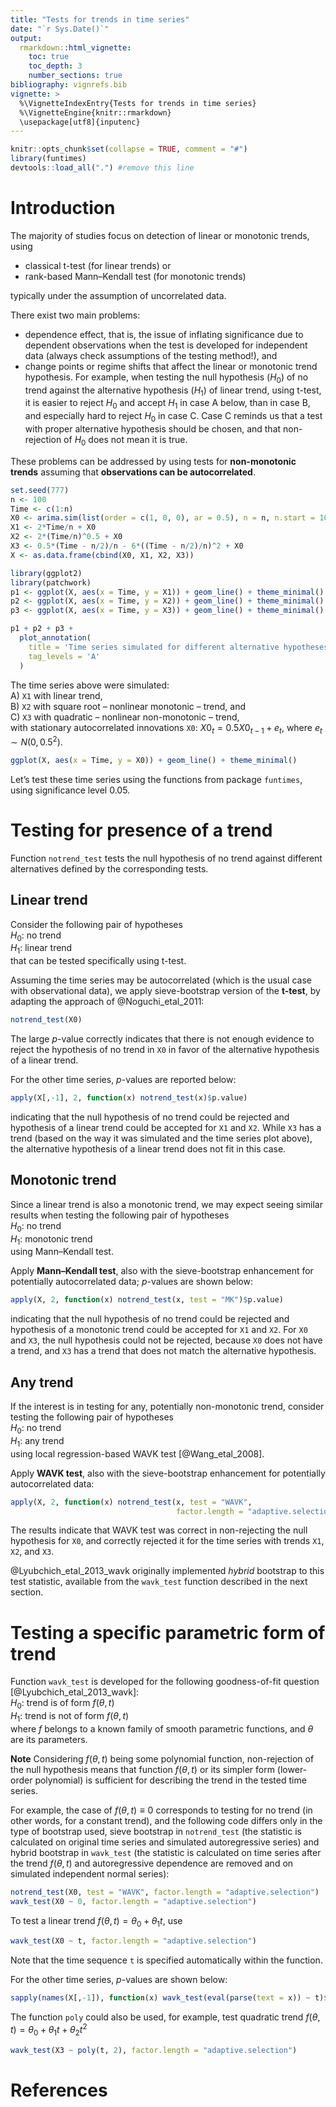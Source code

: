 ```yaml
---
title: "Tests for trends in time series"
date: "`r Sys.Date()`"
output: 
  rmarkdown::html_vignette:
    toc: true
    toc_depth: 3
    number_sections: true
bibliography: vignrefs.bib
vignette: >
  %\VignetteIndexEntry{Tests for trends in time series}
  %\VignetteEngine{knitr::rmarkdown}
  \usepackage[utf8]{inputenc}
---
```



```r
knitr::opts_chunk$set(collapse = TRUE, comment = "#")
library(funtimes)
devtools::load_all(".") #remove this line
```

# Introduction

The majority of studies focus on detection of linear or monotonic trends, using  

* classical t-test (for linear trends) or
* rank-based Mann--Kendall test (for monotonic trends)  

typically under the assumption of uncorrelated data.

There exist two main problems:

* dependence effect, that is, the issue of inflating significance due to dependent observations when the test is developed for independent data (always check assumptions of the testing method!), and
* change points or regime shifts that affect the linear or monotonic trend hypothesis. For example, when testing the null hypothesis ($H_0$) of no trend against the alternative hypothesis ($H_1$) of linear trend, using t-test, it is easier to reject $H_0$ and accept $H_1$ in case A below, than in case B, and especially hard to reject $H_0$ in case C. Case C reminds us that a test with proper alternative hypothesis should be chosen, and that non-rejection of $H_0$ does not mean it is true.

These problems can be addressed by using tests for **non-monotonic trends** assuming that **observations can be autocorrelated**.

```r
set.seed(777)
n <- 100
Time <- c(1:n)
X0 <- arima.sim(list(order = c(1, 0, 0), ar = 0.5), n = n, n.start = 100, sd = 0.5)
X1 <- 2*Time/n + X0
X2 <- 2*(Time/n)^0.5 + X0
X3 <- 0.5*(Time - n/2)/n - 6*((Time - n/2)/n)^2 + X0
X <- as.data.frame(cbind(X0, X1, X2, X3))
```


```r
library(ggplot2)
library(patchwork)
p1 <- ggplot(X, aes(x = Time, y = X1)) + geom_line() + theme_minimal()
p2 <- ggplot(X, aes(x = Time, y = X2)) + geom_line() + theme_minimal()
p3 <- ggplot(X, aes(x = Time, y = X3)) + geom_line() + theme_minimal()

p1 + p2 + p3 + 
  plot_annotation(
    title = 'Time series simulated for different alternative hypotheses',
    tag_levels = 'A'
  )
```

The time series above were simulated:  
A) `X1` with linear trend,  
B) `X2` with square root -- nonlinear monotonic -- trend, and   
C) `X3` with quadratic -- nonlinear non-monotonic -- trend,  
with stationary autocorrelated innovations `X0`: $X0_t = 0.5X0_{t-1} + e_t$, where $e_t \sim N(0, 0.5^2)$.

```r
ggplot(X, aes(x = Time, y = X0)) + geom_line() + theme_minimal()
```

Let's test these time series using the functions from package `funtimes`, using significance level 0.05.


# Testing for presence of a trend

Function `notrend_test` tests the null hypothesis of no trend against different alternatives defined by the corresponding tests.

## Linear trend

Consider the following pair of hypotheses  
$H_0$: no trend  
$H_1$: linear trend  
that can be tested specifically using t-test.

Assuming the time series may be autocorrelated (which is the usual case with observational data), we apply sieve-bootstrap version of the **t-test**, by adapting the approach of @Noguchi_etal_2011:
```r
notrend_test(X0)
```
The large $p$-value correctly indicates that there is not enough evidence to reject the hypothesis of no trend in `X0` in favor of the alternative hypothesis of a linear trend. 

For the other time series, $p$-values are reported below:
```r
apply(X[,-1], 2, function(x) notrend_test(x)$p.value)
```
indicating that the null hypothesis of no trend could be rejected and hypothesis of a linear trend could be accepted for `X1` and `X2`. While `X3` has a trend (based on the way it was simulated and the time series plot above), the alternative hypothesis of a linear trend does not fit in this case.


## Monotonic trend

Since a linear trend is also a monotonic trend, we may expect seeing similar results when testing the following pair of hypotheses  
$H_0$: no trend  
$H_1$: monotonic trend  
using Mann--Kendall test.

Apply **Mann--Kendall test**, also with the sieve-bootstrap enhancement for potentially autocorrelated data; $p$-values are shown below:
```r
apply(X, 2, function(x) notrend_test(x, test = "MK")$p.value)
```
indicating that the null hypothesis of no trend could be rejected and hypothesis of a monotonic trend could be accepted for `X1` and `X2`. For `X0` and `X3`, the null hypothesis could not be rejected, because `X0` does not have a trend, and `X3` has a trend that does not match the alternative hypothesis.


## Any trend

If the interest is in testing for any, potentially non-monotonic trend, consider testing the following pair of hypotheses  
$H_0$: no trend  
$H_1$: any trend  
using local regression-based WAVK test [@Wang_etal_2008].

Apply **WAVK test**, also with the sieve-bootstrap enhancement for potentially autocorrelated data:
```r
apply(X, 2, function(x) notrend_test(x, test = "WAVK", 
                                     factor.length = "adaptive.selection")$p.value)
```
The results indicate that WAVK test was correct in non-rejecting the null hypothesis for `X0`, and correctly rejected it for the time series with trends `X1`, `X2`, and `X3`.

@Lyubchich_etal_2013_wavk originally implemented *hybrid* bootstrap to this test statistic, available from the `wavk_test` function described in the next section.


# Testing a specific parametric form of trend

Function `wavk_test` is developed for the following goodness-of-fit question [@Lyubchich_etal_2013_wavk]:  
$H_0$: trend is of form $f(\theta,t)$  
$H_1$: trend is not of form $f(\theta,t)$   
where $f$ belongs to a known family of smooth parametric functions, and $\theta$ are its parameters. 

**Note** Considering $f(\theta,t)$ being some polynomial function, non-rejection of the null hypothesis means that function $f(\theta,t)$ or its simpler form (lower-order polynomial) is sufficient for describing the trend in the tested time series. 

For example, the case of $f(\theta,t) \equiv 0$ corresponds to testing for no trend (in other words, for a constant trend), and the following code differs only in the type of bootstrap used, sieve bootstrap in `notrend_test` (the statistic is calculated on original time series and simulated autoregressive series) and hybrid bootstrap in `wavk_test` (the statistic is calculated on time series after the trend $f(\theta,t)$ and autoregressive dependence are removed and on simulated independent normal series):
```r
notrend_test(X0, test = "WAVK", factor.length = "adaptive.selection")
wavk_test(X0 ~ 0, factor.length = "adaptive.selection")
```

To test a linear trend $f(\theta,t) = \theta_0 + \theta_1 t$, use
```r
wavk_test(X0 ~ t, factor.length = "adaptive.selection")
```
Note that the time sequence `t` is specified automatically within the function.

For the other time series, $p$-values are shown below:
```r
sapply(names(X[,-1]), function(x) wavk_test(eval(parse(text = x)) ~ t)$p.value)
```

The function `poly` could also be used, for example, test quadratic trend $f(\theta,t) = \theta_0 + \theta_1 t + \theta_2 t^2$
```r
wavk_test(X3 ~ poly(t, 2), factor.length = "adaptive.selection")
```


# References
